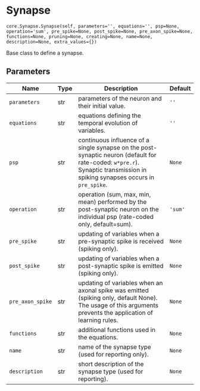# Synapse { #ANNarchy.core.Synapse.Synapse }

`core.Synapse.Synapse(self, parameters='', equations='', psp=None, operation='sum', pre_spike=None, post_spike=None, pre_axon_spike=None, functions=None, pruning=None, creating=None, name=None, description=None, extra_values={})`

Base class to define a synapse.

## Parameters

| Name             | Type   | Description                                                                                                                                                                    | Default   |
|------------------|--------|--------------------------------------------------------------------------------------------------------------------------------------------------------------------------------|-----------|
| `parameters`     | str    | parameters of the neuron and their initial value.                                                                                                                              | `''`      |
| `equations`      | str    | equations defining the temporal evolution of variables.                                                                                                                        | `''`      |
| `psp`            | str    | continuous influence of a single synapse on the post-synaptic neuron (default for rate-coded: ``w*pre.r``). Synaptic transmission in spiking synapses occurs in ``pre_spike``. | `None`    |
| `operation`      | str    | operation (sum, max, min, mean) performed by the post-synaptic neuron on the individual psp (rate-coded only, default=sum).                                                    | `'sum'`   |
| `pre_spike`      | str    | updating of variables when a pre-synaptic spike is received (spiking only).                                                                                                    | `None`    |
| `post_spike`     | str    | updating of variables when a post-synaptic spike is emitted (spiking only).                                                                                                    | `None`    |
| `pre_axon_spike` | str    | updating of variables when an axonal spike was emitted (spiking only, default None). The usage of this arguments prevents the application of learning rules.                   | `None`    |
| `functions`      | str    | additional functions used in the equations.                                                                                                                                    | `None`    |
| `name`           | str    | name of the synapse type (used for reporting only).                                                                                                                            | `None`    |
| `description`    | str    | short description of the synapse type (used for reporting).                                                                                                                    | `None`    |